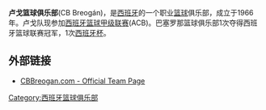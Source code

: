 '''卢戈篮球俱乐部'''(CB Breogán)，是[[西班牙|西班牙]]的一个职业[[篮球|篮球]]俱乐部，成立于1966年。卢戈队现参加[[西班牙篮球甲级联赛|西班牙篮球甲级联赛]](ACB)。巴塞罗那篮球俱乐部1次夺得西班牙篮球联赛冠军，1次[[西班牙杯|西班牙杯]]。

== 外部链接 ==
* [http://www.cbbregoan.com/ CBBreogan.com - Official Team Page]{{dead link|date=2017年11月 |bot=InternetArchiveBot |fix-attempted=yes }}

[[Category:西班牙篮球俱乐部|Category:西班牙篮球俱乐部]]